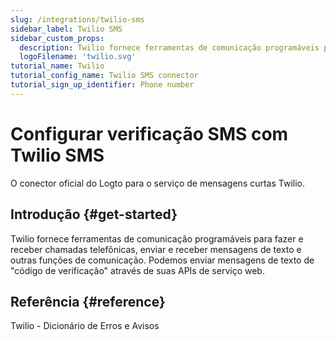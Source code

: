 ```yaml
---
slug: /integrations/twilio-sms
sidebar_label: Twilio SMS
sidebar_custom_props:
  description: Twilio fornece ferramentas de comunicação programáveis para chamadas telefônicas e mensagens.
  logoFilename: 'twilio.svg'
tutorial_name: Twilio
tutorial_config_name: Twilio SMS connector
tutorial_sign_up_identifier: Phone number
---
```




# Configurar verificação SMS com Twilio SMS

O conector oficial do Logto para o serviço de mensagens curtas Twilio.

<GuideTip />

## Introdução \{#get-started}

Twilio fornece ferramentas de comunicação programáveis para fazer e receber chamadas telefônicas, enviar e receber mensagens de texto e outras funções de comunicação. Podemos enviar mensagens de texto de "código de verificação" através de suas APIs de serviço web.

<Integration />

## Referência \{#reference}

<Url href="https://www.twilio.com/docs/api/errors">Twilio - Dicionário de Erros e Avisos</Url>
